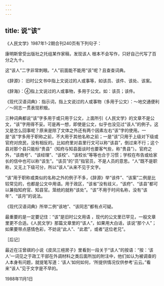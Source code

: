```yaml
---
---
---
```

title: 说“该”
---




《人民文学》1987年1-2期合刊240页有下列句子：

康明斯曾受出版社之托组某作家稿，发现该人 根本不会写作，只好自己代写了百分之九十。

这“该人”二字非常刺眼。“人”前面能不能用“该”呢？且查查词典。

《辞源》： 旧时公文书中指上文说过的人或事等，如该员、该件、该处、该案。

《辞海》：④指上文说过的人或事物，多用于公文。如：该员；该件。

《现代汉语词典》：指示词，指上文说过的人或事物（多用于公文）：～地交通便利／～同志一贯表现积极。

三种词典都说“该”字多用于或只用于公文，上面所引《人民文学》的文章不是公文，“该”字用得不妥。可是再一想，即使是公文，似乎也没见过“该人”的例子。这又是怎么回事呢？原来是除了文体之外还有两个因素左右“该”字的使用。一是“该”字多用于职称之前，不大用于其他名称之前；一是“该”只用于上级对下级或官府对庶民，没有相反的。比如府里对县里行文可以称“该县”，倒过来不行；这个县对那个县只能标“贵县”（知府与知县面谈时也要客气些，称“贵县”）。官府之外，“该商号”、“该经理”、“该校”、“该校长”等等也合于习惯；学校在布告或给家长的信中也可以称“该生”。“该员”的“员”指官员，不是人员的意思。“人”既不是职称，又无上下级可分，所以“该人”从来不见于文字。

“该”用于职称或类似的名称之外的例子不多，《辞源》举“该件”、“该案”二例是比较常见的，也都是公文中用语。用于政区，“该省”没有歧义，“该府”、“该县”都可以兼指知府官、知县官。笼统的就称“该处”。“该”不用于时间名称，没有“该年”、“该月”的说法。

《现代汉语词典》所举二例“该地”、“该同志”都有点可疑。

最重要的是一定要记住：“该”是旧时公文用语 ，现代的公文里已罕见，一般文章里更不合适。《人民文学》那篇文章里的“该人”，如果用大白话，该说“那个人”；如果要带点感情色彩，不妨说“此人”、“此君”，或者“这位老兄”。





﻿［后记］

最近在汪曾祺的小说《皮凤三楦房子》里看到一段关于“该人”的按语：“按：‘该人’一词见之于政工干部在外调材料之类后面所加的附注中，他们如认为被调查的人本身有问题，就提笔写道：‘该人’如何如何，‘所提供情况仅供参考’云云。”看来“该人”见于文字是不早的。

1988年11月1日